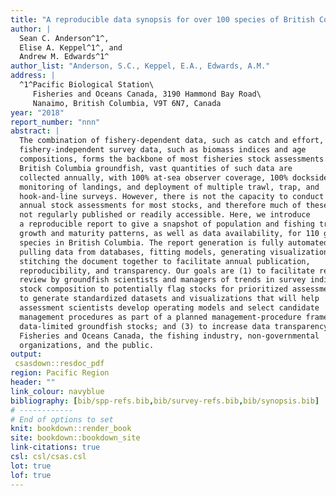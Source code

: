 ```yaml
---
title: "A reproducible data synopsis for over 100 species of British Columbia groundfish"
author: |
  Sean C. Anderson^1^,
  Elise A. Keppel^1^, and
  Andrew M. Edwards^1^
author_list: "Anderson, S.C., Keppel, E.A., Edwards, A.M."
address: |
  ^1^Pacific Biological Station\
     Fisheries and Oceans Canada, 3190 Hammond Bay Road\
     Nanaimo, British Columbia, V9T 6N7, Canada
year: "2018"
report_number: "nnn"
abstract: |
  The combination of fishery-dependent data, such as catch and effort, and
  fishery-independent survey data, such as biomass indices and age
  compositions, forms the backbone of most fisheries stock assessments. For
  British Columbia groundfish, vast quantities of such data are
  collected annually, with 100% at-sea observer coverage, 100% dockside
  monitoring of landings, and deployment of multiple trawl, trap, and
  hook-and-line surveys. However, there is not the capacity to conduct formal
  annual stock assessments for most stocks, and therefore much of these data are
  not regularly published or readily accessible. Here, we introduce
  a reproducible report to give a snapshot of population and fishing trends,
  growth and maturity patterns, as well as data availability, for 110 groundfish
  species in British Columbia. The report generation is fully automated --
  pulling data from databases, fitting models, generating visualizations, and
  stitching the document together to facilitate annual publication,
  reproducibility, and transparency. Our goals are (1) to facilitate regular
  review by groundfish scientists and managers of trends in survey indices and
  stock composition to potentially flag stocks for prioritized assessment; (2)
  to generate standardized datasets and visualizations that will help
  assessment scientists develop operating models and select candidate
  management procedures as part of a planned management-procedure framework for
  data-limited groundfish stocks; and (3) to increase data transparency between
  Fisheries and Oceans Canada, the fishing industry, non-governmental
  organizations, and the public.
output:
 csasdown::resdoc_pdf
region: Pacific Region
header: ""
link_colour: navyblue
bibliography: [bib/spp-refs.bib,bib/survey-refs.bib,bib/synopsis.bib]
# ------------
# End of options to set
knit: bookdown::render_book
site: bookdown::bookdown_site
link-citations: true
csl: csl/csas.csl
lot: true
lof: true
---
```

